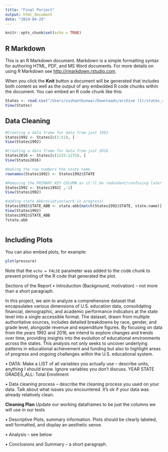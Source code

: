 ```yaml
---
title: "Final Porject"
output: html_document
date: "2024-04-29"
---
```


```r
knitr::opts_chunk$set(echo = TRUE)
```

## R Markdown

This is an R Markdown document. Markdown is a simple formatting syntax for authoring HTML, PDF, and MS Word documents. For more details on using R Markdown see <http://rmarkdown.rstudio.com>.

When you click the **Knit** button a document will be generated that includes both content as well as the output of any embedded R code chunks within the document. You can embed an R code chunk like this:

```r
States <- read.csv("/Users/sushantkunwar/Downloads/archive (1)/states_all_extended.csv")
View(States)
```
## Data Cleaning
```r
#Creating a data frame for data from just 1992
States1992 <- States[c(1:51), ]
View(States1992)

#Creating a data frame for data from just 2016
States2016 <- States[c(1225:1275), ]
View(States2016)

#making the row numbers the state name
rownames(States1992) <- States1992$STATE

#Removing the PRIMARY_KEY COLUMN as it'll be redundant/confusing later
States1992 <- States1992[ ,-1]
View(States1992)

#adding state Abbreviation(work in progress)
States1992$STATE_ABB <- state.abb[match(States1992$STATE, state.name)]
View(States1992)
States1992$STATE_ABB
?state.abb



```


## Including Plots

You can also embed plots, for example:

```r
plot(pressure)
```

Note that the `echo = FALSE` parameter was added to the code chunk to prevent printing of the R code that generated the plot.


Sections of the Report
• Introduction (Background, motivation) – not more than a short paragraph.

In this project, we aim to analyze a comprehensive dataset that encapsulates various dimensions of U.S. education data, consolidating financial, demographic, and academic performance indicators at the state level into a single accessible format. The dataset, drawn from multiple authoritative sources, includes detailed breakdowns by race, gender, and grade level, alongside revenue and expenditure figures. By focusing on data from the years 1992 and 2016, we intend to explore changes and trends over time, providing insights into the evolution of educational environments across the states. This analysis not only seeks to uncover underlying patterns in educational achievement and funding but also to highlight areas of progress and ongoing challenges within the U.S. educational system.

• DATA: Make a LIST of all variables you actually use – describe units, anything I should
know. Ignore variables you don’t discuss.
YEAR
STATE
GRADES_ALL: Total Enrollment

• Data cleaning process – describe the cleaning process you used on your data. Talk
about what issues you encountered. It’s ok if your data was already relatively clean.

**Cleaning Plan**
Update our working dataframes to be just the columns we will use in our tests

• Descriptive Plots, summary information. Plots should be clearly labeled, well formatted,
and display an aesthetic sense.

• Analysis – see below

• Conclusions and Summary – a short paragraph.

